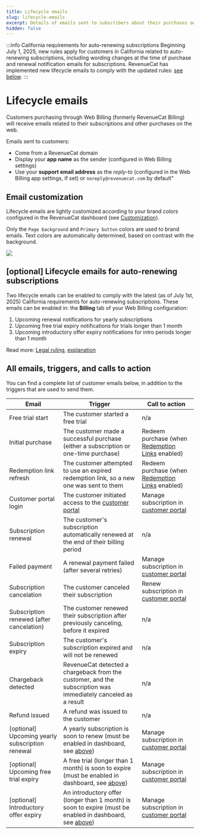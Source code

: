 ```yaml
---
title: Lifecycle emails
slug: lifecycle-emails
excerpt: Details of emails sent to subscribers about their purchases and subscriptions
hidden: false
---
```


:::info California requirements for auto-renewing subscriptions
Beginning July 1, 2025, new rules apply for customers in California related to auto-renewing subscriptions, including wording changes at the time of purchase and renewal notification emails for subscriptions. RevenueCat has implemented new lifecycle emails to comply with the updated rules: [see below](#optional-lifecycle-emails-for-auto-renewing-subscriptions).
:::

# Lifecycle emails

Customers purchasing through Web Billing (formerly RevenueCat Billing) will receive emails related to their subscriptions and other purchases on the web.

Emails sent to customers:

- Come from a RevenueCat domain
- Display your **app name** as the sender (configured in Web Billing settings)
- Use your **support email address** as the _reply-to_ (configured in the Web Billing app settings, if set) or `noreply@revenuecat.com` by default”

## Email customization

Lifecycle emails are lightly customized according to your brand colors configured in the RevenueCat dashboard (see [Customization](/web/web-billing/customization)).

Only the `Page background` and `Primary button` colors are used to brand emails. Text colors are automatically determined, based on contrast with the background.

![](/docs_images/web/web-billing/customization_in_emails.png)

## \[optional\] Lifecycle emails for auto-renewing subscriptions

Two lifecycle emails can be enabled to comply with the latest (as of July 1st, 2025) California requirements for auto-renewing subscriptions. These emails can be enabled in: the **Billing** tab of your Web Billing configuration:

1. Upcoming renewal notifications for yearly subscriptions
1. Upcoming free trial expiry notifications for trials longer than 1 month
1. Upcoming introductory offer expiry notifications for intro periods longer than 1 month

Read more: [Legal ruling](https://leginfo.legislature.ca.gov/faces/codes_displayText.xhtml?lawCode=BPC&division=7.&title=&part=3.&chapter=1.&article=9.), [explanation](https://www.arnoldporter.com/en/perspectives/advisories/2025/01/new-california-requirements-for-subscriptions-in-2025)

## All emails, triggers, and calls to action

You can find a complete list of customer emails below, in addition to the triggers that are used to send them.

| Email                                             | Trigger                                                                                                                                                               | Call to action                                                                       |
| ------------------------------------------------- | --------------------------------------------------------------------------------------------------------------------------------------------------------------------- | ------------------------------------------------------------------------------------ |
| Free trial start                                  | The customer started a free trial                                                                                                                                     | n/a                                                                                  |
| Initial purchase                                  | The customer made a successful purchase (either a subscription or one-time purchase)                                                                                  | Redeem purchase (when [Redemption Links](/web/web-billing/redemption-links) enabled) |
| Redemption link refresh                           | The customer attempted to use an expired redemption link, so a new one was sent to them                                                                               | Redeem purchase (when [Redemption Links](/web/web-billing/redemption-links) enabled) |
| Customer portal login                             | The customer initiated access to the [customer portal](/web/web-billing/customer-portal)                                                                              | Manage subscription in [customer portal](/web/web-billing/customer-portal)           |
| Subscription renewal                              | The customer's subscription automatically renewed at the end of their billing period                                                                                  | n/a                                                                                  |
| Failed payment                                    | A renewal payment failed (after several retries)                                                                                                                      | Manage subscription in [customer portal](/web/web-billing/customer-portal)           |
| Subscription cancelation                          | The customer canceled their subscription                                                                                                                              | Renew subscription in [customer portal](/web/web-billing/customer-portal)            |
| Subscription renewed (after cancelation)          | The customer renewed their subscription after previously canceling, before it expired                                                                                 | n/a                                                                                  |
| Subscription expiry                               | The customer's subscription expired and will not be renewed                                                                                                           | n/a                                                                                  |
| Chargeback detected                               | RevenueCat detected a chargeback from the customer, and the subscription was immediately canceled as a result                                                         | n/a                                                                                  |
| Refund issued                                     | A refund was issued to the customer                                                                                                                                   | n/a                                                                                  |
| \[optional\] Upcoming yearly subscription renewal | A yearly subscription is soon to renew (must be enabled in dashboard, see [above](#optional-lifecycle-emails-for-auto-renewing-subscriptions))                        | Manage subscription in [customer portal](/web/web-billing/customer-portal)           |
| \[optional\] Upcoming free trial expiry           | A free trial (longer than 1 month) is soon to expire (must be enabled in dashboard, see [above](#optional-lifecycle-emails-for-auto-renewing-subscriptions))          | Manage subscription in [customer portal](/web/web-billing/customer-portal)           |
| \[optional\] Introductory offer expiry            | An introductory offer (longer than 1 month) is soon to expire (must be enabled in dashboard, see [above](#optional-lifecycle-emails-for-auto-renewing-subscriptions)) | Manage subscription in [customer portal](/web/web-billing/customer-portal)           |
